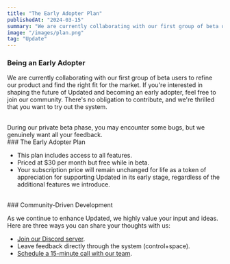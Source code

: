 ```yaml
---
title: "The Early Adopter Plan"
publishedAt: "2024-03-15"
summary: "We are currently collaborating with our first group of beta users to refine our product and find the right fit for the market. If you're interested in shaping the future of Updated and becoming an early adopter, feel free to join our community. There's no obligation to contribute, and we're thrilled that you want to try out the system."
image: "/images/plan.png"
tag: "Update"
---
```


### Being an Early Adopter

We are currently collaborating with our first group of beta users to refine our product and find the right fit for the market. If you're interested in shaping the future of Updated and becoming an early adopter, feel free to join our community. There's no obligation to contribute, and we're thrilled that you want to try out the system.

<br />
During our private beta phase, you may encounter some bugs, but we genuinely want
all your feedback.

<br />
### The Early Adopter Plan

- This plan includes access to all features.
- Priced at $30 per month but free while in beta.
- Your subscription price will remain unchanged for life as a token of appreciation for supporting Updated in its early stage, regardless of the additional features we introduce.

<br />
### Community-Driven Development

As we continue to enhance Updated, we highly value your input and ideas. Here are three ways you can share your thoughts with us:

- [Join our Discord server](https://go.midday.ai/anPiuRx).
- Leave feedback directly through the system (control+space).
- [Schedule a 15-minute call with our team](/talk-to-us).
